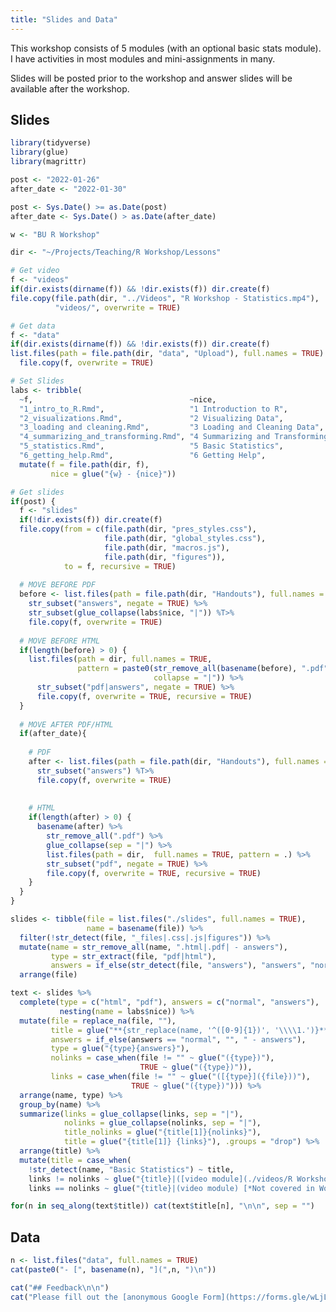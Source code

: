 ```yaml
---
title: "Slides and Data"
---
```


This workshop consists of 5 modules (with an optional basic stats module).
I have activities in most modules and mini-assignments in many. 

Slides will be posted prior to the workshop and answer slides will be available after the workshop.

## Slides

```r
library(tidyverse)
library(glue)
library(magrittr)

post <- "2022-01-26"
after_date <- "2022-01-30"

post <- Sys.Date() >= as.Date(post)
after_date <- Sys.Date() > as.Date(after_date)

w <- "BU R Workshop"
```


```r
dir <- "~/Projects/Teaching/R Workshop/Lessons"

# Get video
f <- "videos"
if(dir.exists(dirname(f)) && !dir.exists(f)) dir.create(f)
file.copy(file.path(dir, "../Videos", "R Workshop - Statistics.mp4"),
          "videos/", overwrite = TRUE)

# Get data
f <- "data"
if(dir.exists(dirname(f)) && !dir.exists(f)) dir.create(f)
list.files(path = file.path(dir, "data", "Upload"), full.names = TRUE) %>%
  file.copy(f, overwrite = TRUE)

# Set Slides
labs <- tribble(
  ~f,                                   ~nice,                                ~answers,
  "1_intro_to_R.Rmd",                   "1 Introduction to R",                 TRUE,
  "2_visualizations.Rmd",               "2 Visualizing Data",                  TRUE,      
  "3_loading and cleaning.Rmd",         "3 Loading and Cleaning Data",         TRUE,
  "4_summarizing_and_transforming.Rmd", "4 Summarizing and Transforming Data", TRUE,
  "5_statistics.Rmd",                   "5 Basic Statistics",                  FALSE,
  "6_getting_help.Rmd",                 "6 Getting Help",                      TRUE) %>%
  mutate(f = file.path(dir, f),
         nice = glue("{w} - {nice}"))

# Get slides
if(post) {
  f <- "slides"
  if(!dir.exists(f)) dir.create(f)
  file.copy(from = c(file.path(dir, "pres_styles.css"), 
                     file.path(dir, "global_styles.css"),
                     file.path(dir, "macros.js"),
                     file.path(dir, "figures")), 
            to = f, recursive = TRUE)
  
  # MOVE BEFORE PDF
  before <- list.files(path = file.path(dir, "Handouts"), full.names = TRUE) %>%
    str_subset("answers", negate = TRUE) %>%
    str_subset(glue_collapse(labs$nice, "|")) %T>%
    file.copy(f, overwrite = TRUE)
  
  # MOVE BEFORE HTML
  if(length(before) > 0) {
    list.files(path = dir, full.names = TRUE,
               pattern = paste0(str_remove_all(basename(before), ".pdf"),
                                collapse = "|")) %>%
      str_subset("pdf|answers", negate = TRUE) %>%
      file.copy(f, overwrite = TRUE, recursive = TRUE)
  }
  
  # MOVE AFTER PDF/HTML
  if(after_date){
    
    # PDF
    after <- list.files(path = file.path(dir, "Handouts"), full.names = TRUE) %>%
      str_subset("answers") %T>%
      file.copy(f, overwrite = TRUE)
    
    
    # HTML
    if(length(after) > 0) {
      basename(after) %>% 
        str_remove_all(".pdf") %>%
        glue_collapse(sep = "|") %>%
        list.files(path = dir,  full.names = TRUE, pattern = .) %>%
        str_subset("pdf", negate = TRUE) %>%
        file.copy(f, overwrite = TRUE, recursive = TRUE)
    }
  }
}
```

```r
slides <- tibble(file = list.files("./slides", full.names = TRUE),
                 name = basename(file)) %>%
  filter(!str_detect(file, "_files|.css|.js|figures")) %>%
  mutate(name = str_remove_all(name, ".html|.pdf| - answers"),
         type = str_extract(file, "pdf|html"),
         answers = if_else(str_detect(file, "answers"), "answers", "normal")) %>%
  arrange(file)

text <- slides %>%
  complete(type = c("html", "pdf"), answers = c("normal", "answers"), 
           nesting(name = labs$nice)) %>%
  mutate(file = replace_na(file, ""),
         title = glue("**{str_replace(name, '^([0-9]{1})', '\\\\1.')}**"),
         answers = if_else(answers == "normal", "", " - answers"),
         type = glue("{type}{answers}"),
         nolinks = case_when(file != "" ~ glue("({type})"),
                             TRUE ~ glue("({type})")),
         links = case_when(file != "" ~ glue("([{type}]({file}))"),
                           TRUE ~ glue("({type})"))) %>%
  arrange(name, type) %>%
  group_by(name) %>%
  summarize(links = glue_collapse(links, sep = "|"),
            nolinks = glue_collapse(nolinks, sep = "|"),
            title_nolinks = glue("{title[1]}{nolinks}"),
            title = glue("{title[1]} {links}"), .groups = "drop") %>%
  arrange(title) %>%
  mutate(title = case_when(
    !str_detect(name, "Basic Statistics") ~ title,
    links != nolinks ~ glue("{title}|([video module](./videos/R Workshop - Statistics.mp4)) [*Not covered in Workshop*]"),
    links == nolinks ~ glue("{title}|(video module) [*Not covered in Workshop*]")))
```


```r
for(n in seq_along(text$title)) cat(text$title[n], "\n\n", sep = "")
```

## Data

```r
n <- list.files("data", full.names = TRUE)
cat(paste0("- [", basename(n), "](",n, ")\n"))
```

```r
cat("## Feedback\n\n")
cat("Please fill out the [anonymous Google Form](https://forms.gle/wLjLEh4a2vphXWKs7) and let me know how it went! (Submissions accepted until Feb 4th)")
```

